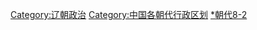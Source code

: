 [[Category:辽朝政治|Category:辽朝政治]]
[[Category:中国各朝代行政区划|Category:中国各朝代行政区划]]
[[Category:中國古代行政區劃|*朝代8-2]]